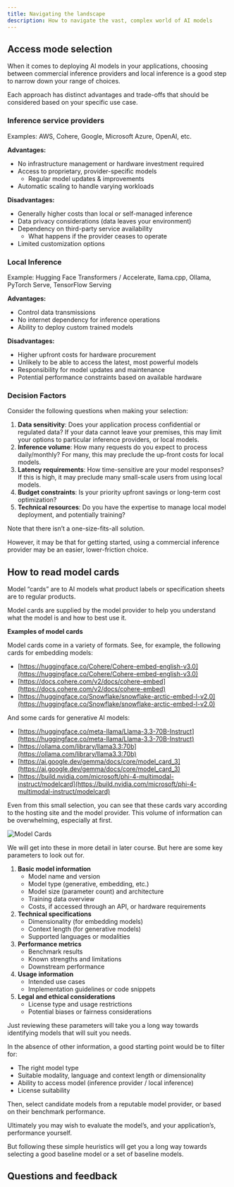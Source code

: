 ```yaml
---
title: Navigating the landscape
description: How to navigate the vast, complex world of AI models
---
```


## <i class="fa-solid fa-chalkboard-user"></i> Access mode selection

When it comes to deploying AI models in your applications, choosing between commercial inference providers and local inference is a good step to narrow down your range of choices.

Each approach has distinct advantages and trade-offs that should be considered based on your specific use case.

### <i class="fa-solid fa-chalkboard-user"></i> Inference service providers

Examples: AWS, Cohere, Google, Microsoft Azure, OpenAI, etc.

**Advantages:**

- No infrastructure management or hardware investment required
- Access to proprietary, provider-specific models
    - Regular model updates & improvements
- Automatic scaling to handle varying workloads

**Disadvantages:**

- Generally higher costs than local or self-managed inference
- Data privacy considerations (data leaves your environment)
- Dependency on third-party service availability
    - What happens if the provider ceases to operate
- Limited customization options

### <i class="fa-solid fa-chalkboard-user"></i> Local Inference

Example: Hugging Face Transformers / Accelerate, llama.cpp, Ollama, PyTorch Serve, TensorFlow Serving

**Advantages:**

- Control data transmissions
- No internet dependency for inference operations
- Ability to deploy custom trained models

**Disadvantages:**

- Higher upfront costs for hardware procurement
- Unlikely to be able to access the latest, most powerful models
- Responsibility for model updates and maintenance
- Potential performance constraints based on available hardware

### <i class="fa-solid fa-chalkboard-user"></i> Decision Factors

Consider the following questions when making your selection:

1. **Data sensitivity**: Does your application process confidential or regulated data? If your data cannot leave your premises, this may limit your options to particular inference providers, or local models.
2. **Inference volume**: How many requests do you expect to process daily/monthly? For many, this may preclude the up-front costs for local models.
3. **Latency requirements**: How time-sensitive are your model responses? If this is high, it may preclude many small-scale users from using local models.
4. **Budget constraints**: Is your priority upfront savings or long-term cost optimization?
5. **Technical resources**: Do you have the expertise to manage local model deployment, and potentially training?

Note that there isn’t a one-size-fits-all solution.

However, it may be that for getting started, using a commercial inference provider may be an easier, lower-friction choice.

## <i class="fa-solid fa-chalkboard-user"></i> How to read model cards

Model “cards” are to AI models what product labels or specification sheets are to regular products.

Model cards are supplied by the model provider to help you understand what the model is and how to best use it.

**Examples of model cards**

Model cards come in a variety of formats. See, for example, the following cards for embedding models:

- [https://huggingface.co/Cohere/Cohere-embed-english-v3.0](https://huggingface.co/Cohere/Cohere-embed-english-v3.0)
- [https://docs.cohere.com/v2/docs/cohere-embed](https://docs.cohere.com/v2/docs/cohere-embed)
- [https://huggingface.co/Snowflake/snowflake-arctic-embed-l-v2.0](https://huggingface.co/Snowflake/snowflake-arctic-embed-l-v2.0)

And some cards for generative AI models:

- [https://huggingface.co/meta-llama/Llama-3.3-70B-Instruct](https://huggingface.co/meta-llama/Llama-3.3-70B-Instruct)
- [https://ollama.com/library/llama3.3:70b](https://ollama.com/library/llama3.3:70b)
- [https://ai.google.dev/gemma/docs/core/model_card_3](https://ai.google.dev/gemma/docs/core/model_card_3)
- [https://build.nvidia.com/microsoft/phi-4-multimodal-instruct/modelcard](https://build.nvidia.com/microsoft/phi-4-multimodal-instruct/modelcard)

Even from this small selection, you can see that these cards vary according to the hosting site and the model provider. This volume of information can be overwhelming, especially at first.


<img src={ModelCards} alt="Model Cards" />

We will get into these in more detail in later course. But here are some key parameters to look out for.

1. **Basic model information**
    - Model name and version
    - Model type (generative, embedding, etc.)
    - Model size (parameter count) and architecture
    - Training data overview
    - Costs, if accessed through an API, or hardware requirements
2. **Technical specifications**
    - Dimensionality (for embedding models)
    - Context length (for generative models)
    - Supported languages or modalities
3. **Performance metrics**
    - Benchmark results
    - Known strengths and limitations
    - Downstream performance
4. **Usage information**
    - Intended use cases
    - Implementation guidelines or code snippets
5. **Legal and ethical considerations**
    - License type and usage restrictions
    - Potential biases or fairness considerations

Just reviewing these parameters will take you a long way towards identifying models that will suit you needs.

In the absence of other information, a good starting point would be to filter for:

- The right model type
- Suitable modality, language and context length or dimensionality
- Ability to access model (inference provider / local inference)
- License suitability

Then, select candidate models from a reputable model provider, or based on their benchmark performance.

Ultimately you may wish to evaluate the model’s, and your application’s, performance yourself.

But following these simple heuristics will get you a long way towards selecting a good baseline model or a set of baseline models.

## Questions and feedback


<DocsFeedback/>
